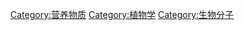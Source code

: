 {{catmore}}
[[Category:营养物质|Category:营养物质]]
[[Category:植物学|Category:植物学]]
[[Category:生物分子|Category:生物分子]]